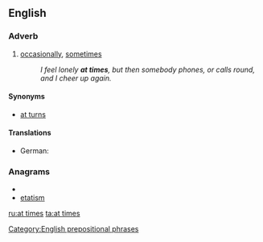 ==English==

===Adverb===
{{en-adv|pos=[[at]] [[times]]|-}}

#[[occasionally]], [[sometimes]] 
#:''I feel lonely '''at times''', but then somebody phones, or calls round, and I cheer up again.''

====Synonyms====
* [[at turns]]

====Translations====
{{trans-top|occasionally, sometimes}}
* German: {{t-|de|zeitweise}}
{{trans-mid}}
{{trans-bottom}}

===Anagrams===
* {{alphagram|aeimstt}}
* [[etatism#English|etatism]]


[[Category:English prepositional phrases]]

[[ru:at times]]
[[ta:at times]]